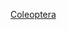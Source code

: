 {{WPSS-cat}}

{{Stub Category
|article=[[鞘翅目|鞘翅目]]
|newstub=鞘翅目小作品
|category=鞘翅目
}}

[[Category:昆虫小作品|Coleoptera]]